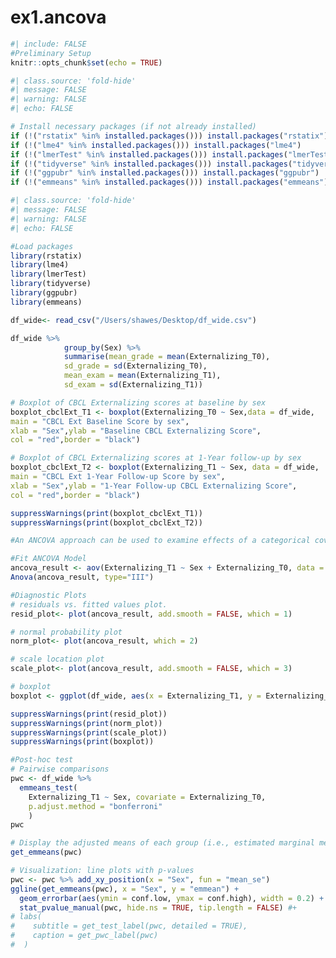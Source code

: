 # ex1.ancova {.unnumbered}

```r
#| include: FALSE
#Preliminary Setup
knitr::opts_chunk$set(echo = TRUE)
```

```r
#| class.source: 'fold-hide'
#| message: FALSE
#| warning: FALSE
#| echo: FALSE

# Install necessary packages (if not already installed)
if (!("rstatix" %in% installed.packages())) install.packages("rstatix")
if (!("lme4" %in% installed.packages())) install.packages("lme4")
if (!("lmerTest" %in% installed.packages())) install.packages("lmerTest")
if (!("tidyverse" %in% installed.packages())) install.packages("tidyverse")
if (!("ggpubr" %in% installed.packages())) install.packages("ggpubr")
if (!("emmeans" %in% installed.packages())) install.packages("emmeans")
```

```r
#| class.source: 'fold-hide'
#| message: FALSE
#| warning: FALSE
#| echo: FALSE

#Load packages
library(rstatix)
library(lme4)
library(lmerTest)
library(tidyverse)
library(ggpubr)
library(emmeans)
```

```r

df_wide<- read_csv("/Users/shawes/Desktop/df_wide.csv")

df_wide %>%
            group_by(Sex) %>%  
            summarise(mean_grade = mean(Externalizing_T0),
            sd_grade = sd(Externalizing_T0),
            mean_exam = mean(Externalizing_T1),
            sd_exam = sd(Externalizing_T1))

# Boxplot of CBCL Externalizing scores at baseline by sex
boxplot_cbclExt_T1 <- boxplot(Externalizing_T0 ~ Sex,data = df_wide,
main = "CBCL Ext Baseline Score by sex",
xlab = "Sex",ylab = "Baseline CBCL Externalizing Score",
col = "red",border = "black")

# Boxplot of CBCL Externalizing scores at 1-Year follow-up by sex
boxplot_cbclExt_T2 <- boxplot(Externalizing_T1 ~ Sex, data = df_wide,
main = "CBCL Ext 1-Year Follow-up Score by sex",
xlab = "Sex",ylab = "1-Year Follow-up CBCL Externalizing Score",
col = "red",border = "black")

suppressWarnings(print(boxplot_cbclExt_T1))
suppressWarnings(print(boxplot_cbclExt_T2))

```

```r

#An ANCOVA approach can be used to examine effects of a categorical covariate when controlling for autoregressive effects (t1->t2)

#Fit ANCOVA Model
ancova_result <- aov(Externalizing_T1 ~ Sex + Externalizing_T0, data = df_wide)
Anova(ancova_result, type="III")

#Diagnostic Plots
# residuals vs. fitted values plot.
resid_plot<- plot(ancova_result, add.smooth = FALSE, which = 1)

# normal probability plot
norm_plot<- plot(ancova_result, which = 2)

# scale location plot
scale_plot<- plot(ancova_result, add.smooth = FALSE, which = 3)

# boxplot
boxplot <- ggplot(df_wide, aes(x = Externalizing_T1, y = Externalizing_T0, colour = Sex)) + geom_point()

suppressWarnings(print(resid_plot))
suppressWarnings(print(norm_plot))
suppressWarnings(print(scale_plot))
suppressWarnings(print(boxplot))
```

```r

#Post-hoc test
# Pairwise comparisons
pwc <- df_wide %>% 
  emmeans_test(
    Externalizing_T1 ~ Sex, covariate = Externalizing_T0,
    p.adjust.method = "bonferroni"
    )
pwc

# Display the adjusted means of each group (i.e., estimated marginal means)
get_emmeans(pwc)

# Visualization: line plots with p-values
pwc <- pwc %>% add_xy_position(x = "Sex", fun = "mean_se")
ggline(get_emmeans(pwc), x = "Sex", y = "emmean") +
  geom_errorbar(aes(ymin = conf.low, ymax = conf.high), width = 0.2) + 
  stat_pvalue_manual(pwc, hide.ns = TRUE, tip.length = FALSE) #+
# labs(
#    subtitle = get_test_label(pwc, detailed = TRUE),
#    caption = get_pwc_label(pwc)
#  )
```
